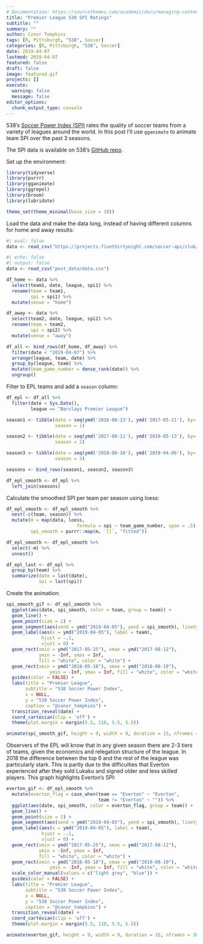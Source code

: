 ```yaml
---
# Documentation: https://sourcethemes.com/academic/docs/managing-content/
title: "Premier League 538 SPI Ratings"
subtitle: ""
summary: ""
author: Conor Tompkins
tags: [R, Pittsburgh, "538", Soccer]
categories: [R, Pittsburgh, "538", Soccer]
date: 2019-04-07
lastmod: 2019-04-07
featured: false
draft: false
image: featured.gif
projects: []
execute:
  warning: false
  message: false
editor_options: 
  chunk_output_type: console
---
```


538's [Soccer Power Index (SPI)](https://projects.fivethirtyeight.com/soccer-predictions/) rates the quality of soccer teams from a variety of leagues around the world. In this post I'll use `gganimate` to animate team SPI over the past 3 seasons.

The SPI data is available on 538's [GitHub repo](https://github.com/fivethirtyeight/data/tree/master/soccer-spi).

Set up the environment:

```r
library(tidyverse)
library(purrr)
library(gganimate)
library(ggrepel)
library(broom)
library(lubridate)

theme_set(theme_minimal(base_size = 18))
```

Load the data and make the data long, instead of having different columns for home and away results:

```r
#| eval: false
data <- read_csv("https://projects.fivethirtyeight.com/soccer-api/club/spi_matches.csv")
```

```r
#| echo: false
#| output: false
data <- read_csv("post_data/data.csv")
```

```r
df_home <- data %>% 
  select(team1, date, league, spi1) %>% 
  rename(team = team1,
         spi = spi1) %>% 
  mutate(venue = "home")

df_away <- data %>% 
  select(team2, date, league, spi2) %>% 
  rename(team = team2,
         spi = spi2) %>% 
  mutate(venue = "away")

df_all <- bind_rows(df_home, df_away) %>% 
  filter(date < "2019-04-07") %>% 
  arrange(league, team, date) %>% 
  group_by(league, team) %>% 
  mutate(team_game_number = dense_rank(date)) %>% 
  ungroup()
```

Filter to EPL teams and add a `season` column:

```r
df_epl <- df_all %>% 
  filter(date < Sys.Date(),
         league == "Barclays Premier League")

season1 <- tibble(date = seq(ymd('2016-08-13'), ymd('2017-05-21'), by='days'),
                  season = 1)

season2 <- tibble(date = seq(ymd('2017-08-11'), ymd('2018-05-13'), by='days'),
                  season = 2)

season3 <- tibble(date = seq(ymd('2018-08-10'), ymd('2019-04-06'), by='days'),
                  season = 3)

seasons <- bind_rows(season1, season2, season3)

df_epl_smooth <- df_epl %>%
  left_join(seasons)
```

Calculate the smoothed SPI per team per season using loess:

```r
df_epl_smooth <- df_epl_smooth %>% 
  nest(-c(team, season)) %>% 
  mutate(m = map(data, loess,
                          formula = spi ~ team_game_number, span = .5),
         spi_smooth = purrr::map(m, `[[`, "fitted"))

df_epl_smooth <- df_epl_smooth %>% 
  select(-m) %>% 
  unnest()

df_epl_last <- df_epl %>% 
  group_by(team) %>% 
  summarize(date = last(date),
            spi = last(spi))
```

Create the animation:

```r
spi_smooth_gif <- df_epl_smooth %>% 
  ggplot(aes(date, spi_smooth, color = team, group = team)) +
  geom_line() +
  geom_point(size = 2) +
  geom_segment(aes(xend = ymd("2019-04-05"), yend = spi_smooth), linetype = 2, colour = 'grey') +
  geom_label(aes(x = ymd("2019-04-05"), label = team),
             hjust = -.1,
             vjust = 0) +
  geom_rect(xmin = ymd("2017-05-25"), xmax = ymd("2017-08-12"),
            ymin = -Inf, ymax = Inf,
            fill = "white", color = "white") +
  geom_rect(xmin = ymd("2018-05-18"), xmax = ymd("2018-08-10"),
                ymin = -Inf, ymax = Inf, fill = "white", color = "white") +
  guides(color = FALSE) +
  labs(title = "Premier League",
       subtitle = "538 Soccer Power Index",
       x = NULL,
       y = "538 Soccer Power Index",
       caption = "@conor_tompkins") +
  transition_reveal(date) +
  coord_cartesian(clip = 'off') +
  theme(plot.margin = margin(5.5, 110, 5.5, 5.5))

animate(spi_smooth_gif, height = 9, width = 9, duration = 15, nframes = 300)
```

Observers of the EPL will know that in any given season there are 2-3 tiers of teams, given the economics and relegation structure of the league. In 2018 the difference between the top 6 and the rest of the league was particularly stark. This is partly due to the difficulties that Everton experienced after they sold Lukaku and signed older and less skilled players. This graph highlights Everton's SPI:

```r
everton_gif <- df_epl_smooth %>% 
  mutate(everton_flag = case_when(team == "Everton" ~ "Everton",
                                  team != "Everton" ~ "")) %>% 
  ggplot(aes(date, spi_smooth, color = everton_flag, group = team)) +
  geom_line() +
  geom_point(size = 2) +
  geom_segment(aes(xend = ymd("2019-04-05"), yend = spi_smooth), linetype = 2, colour = 'grey') +
  geom_label(aes(x = ymd("2019-04-05"), label = team),
             hjust = -.1,
             vjust = 0) +
  geom_rect(xmin = ymd("2017-05-25"), xmax = ymd("2017-08-12"),
            ymin = -Inf, ymax = Inf,
            fill = "white", color = "white") +
  geom_rect(xmin = ymd("2018-05-18"), xmax = ymd("2018-08-10"),
                ymin = -Inf, ymax = Inf, fill = "white", color = "white") +
  scale_color_manual(values = c("light grey", "blue")) +
  guides(color = FALSE) +
  labs(title = "Premier League",
       subtitle = "538 Soccer Power Index",
       x = NULL,
       y = "538 Soccer Power Index",
       caption = "@conor_tompkins") +
  transition_reveal(date) +
  coord_cartesian(clip = 'off') +
  theme(plot.margin = margin(5.5, 110, 5.5, 5.5))

animate(everton_gif, height = 9, width = 9, duration = 15, nframes = 300)
```
